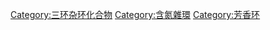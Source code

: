 {{Commonscat|Acridines}}

[[Category:三环杂环化合物|Category:三环杂环化合物]]
[[Category:含氮雜環|Category:含氮雜環]]
[[Category:芳香环|Category:芳香环]]